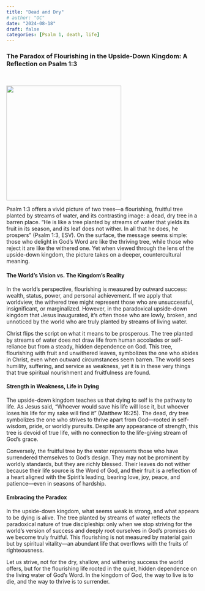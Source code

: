 ```yaml
---
title: "Dead and Dry"
# author: "OC"
date: "2024-08-18"
draft: false
categories: [Psalm 1, death, life]
---
```


### The Paradox of Flourishing in the Upside-Down Kingdom: A Reflection on Psalm 1:3

<br/>

![](psalm13.jpeg){fig-align="center" width="300"}

Psalm 1:3 offers a vivid picture of two trees—a flourishing, fruitful tree planted by streams of water, and its contrasting image: a dead, dry tree in a barren place. “He is like a tree planted by streams of water that yields its fruit in its season, and its leaf does not wither. In all that he does, he prospers” (Psalm 1:3, ESV). On the surface, the message seems simple: those who delight in God’s Word are like the thriving tree, while those who reject it are like the withered one. Yet when viewed through the lens of the upside-down kingdom, the picture takes on a deeper, countercultural meaning.

#### The World’s Vision vs. The Kingdom’s Reality

In the world’s perspective, flourishing is measured by outward success: wealth, status, power, and personal achievement. If we apply that worldview, the withered tree might represent those who are unsuccessful, insignificant, or marginalized. However, in the paradoxical upside-down kingdom that Jesus inaugurated, it’s often those who are lowly, broken, and unnoticed by the world who are truly planted by streams of living water.

Christ flips the script on what it means to be prosperous. The tree planted by streams of water does not draw life from human accolades or self-reliance but from a steady, hidden dependence on God. This tree, flourishing with fruit and unwithered leaves, symbolizes the one who abides in Christ, even when outward circumstances seem barren. The world sees humility, suffering, and service as weakness, yet it is in these very things that true spiritual nourishment and fruitfulness are found.

#### Strength in Weakness, Life in Dying

The upside-down kingdom teaches us that dying to self is the pathway to life. As Jesus said, “Whoever would save his life will lose it, but whoever loses his life for my sake will find it” (Matthew 16:25). The dead, dry tree symbolizes the one who strives to thrive apart from God—rooted in self-wisdom, pride, or worldly pursuits. Despite any appearance of strength, this tree is devoid of true life, with no connection to the life-giving stream of God's grace.

Conversely, the fruitful tree by the water represents those who have surrendered themselves to God’s design. They may not be prominent by worldly standards, but they are richly blessed. Their leaves do not wither because their life source is the Word of God, and their fruit is a reflection of a heart aligned with the Spirit’s leading, bearing love, joy, peace, and patience—even in seasons of hardship.

#### Embracing the Paradox

In the upside-down kingdom, what seems weak is strong, and what appears to be dying is alive. The tree planted by streams of water reflects the paradoxical nature of true discipleship: only when we stop striving for the world’s version of success and deeply root ourselves in God’s promises do we become truly fruitful. This flourishing is not measured by material gain but by spiritual vitality—an abundant life that overflows with the fruits of righteousness.

Let us strive, not for the dry, shallow, and withering success the world offers, but for the flourishing life rooted in the quiet, hidden dependence on the living water of God’s Word. In the kingdom of God, the way to live is to die, and the way to thrive is to surrender.
